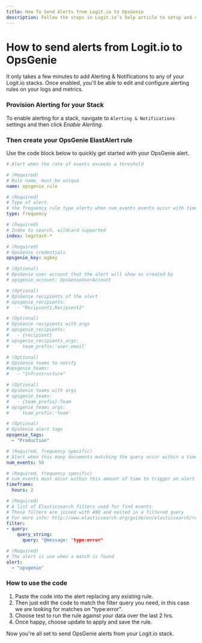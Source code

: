 ```yaml
---
title: How To Send Alerts from Logit.io to OpsGenie
description: Follow the steps in Logit.io’s help article to setup and configure alerts and notifications from your Stacks to OpsGenie
---
```


# How to send alerts from Logit.io to OpsGenie

It only takes a few minutes to add Alerting & Notifications to any of your Logit.io stacks. Once enabled, you'll be able to edit and configure alerting rules on your logs and metrics.

### Provision Alerting for your Stack
To enable alerting for a stack, navigate to `Alerting & Notifications` settings and then click _Enable Alerting_.

### Then create your OpsGenie ElastAlert rule
Use the code block below to quickly get started with your OpsGenie alert.
```yaml
# Alert when the rate of events exceeds a threshold

# (Required)
# Rule name, must be unique
name: opsgenie_rule

# (Required)
# Type of alert.
# the frequency rule type alerts when num_events events occur with timeframe time
type: frequency

# (Required)
# Index to search, wildcard supported
index: logstash-*

# (Required)
# OpsGenie credentials
opsgenie_key: ogkey

# (Optional)
# OpsGenie user account that the alert will show as created by
# opsgenie_account: OpsGenieUserAccount

# (Optional)
# OpsGenie recipients of the alert
# opsgenie_recipients:
#   - "Recipient1,Recipient2"

# (Optional)
# OpsGenie recipients with args
# opsgenie_recipients:
#   - {recipient} 
# opsgenie_recipients_args:
#     team_prefix:'user.email'

# (Optional)
# OpsGenie teams to notify
#opsgenie_teams:
#   - "Infrastructure"

# (Optional)
# OpsGenie teams with args
# opsgenie_teams:
#   - {team_prefix}-Team 
# opsgenie_teams_args:
#     team_prefix:'team'

# (Optional)
# OpsGenie alert tags
opsgenie_tags:
  - "Production"

# (Required, frequency specific)
# Alert when this many documents matching the query occur within a timeframe
num_events: 50

# (Required, frequency specific)
# num_events must occur within this amount of time to trigger an alert
timeframe:
  hours: 2

# (Required)
# A list of Elasticsearch filters used for find events
# These filters are joined with AND and nested in a filtered query
# For more info: http://www.elasticsearch.org/guide/en/elasticsearch/reference/current/query-dsl.html
filter:
- query:
    query_string:
      query: "@message: "type:error"

# (Required)
# The alert is use when a match is found
alert:
  - "opsgenie"
```
### How to use the code
1. Paste the code into the alert replacing any existing rule.
2. Then just edit the code to match the filter query you need, in this case we are looking for matches on "type:error".
3. Choose test to run the rule against your data over the last 2 hrs.
4. Once happy, choose update to apply and save the rule.

Now you're all set to send OpsGenie alerts from your Logit.io stack.